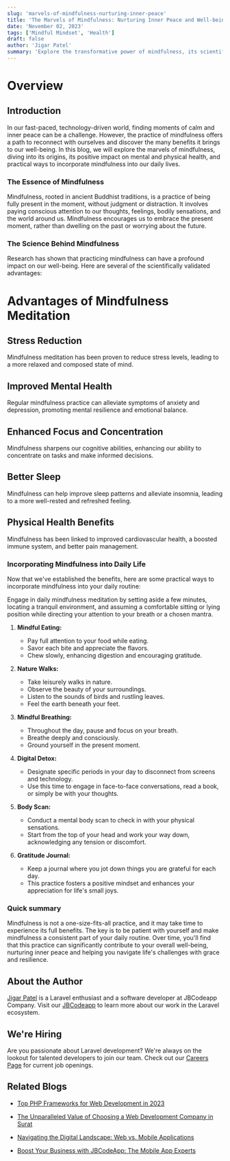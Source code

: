 ```yaml
---
slug: 'marvels-of-mindfulness-nurturing-inner-peace'
title: 'The Marvels of Mindfulness: Nurturing Inner Peace and Well-being'
date: 'November 02, 2023'
tags: ['Mindful Mindset', 'Health']
draft: false
author: 'Jigar Patel'
summary: 'Explore the transformative power of mindfulness, its scientific benefits, and practical ways to incorporate mindfulness into your daily life for enhanced well-being and inner peace.'
---
```


# Overview

<TOCInline
  toc={props.toc}
  exclude="Overview"
  toHeading={2}
  defaultimage="marvels-of-mindfulness-nurturing-inner-peace"
/>

## Introduction

In our fast-paced, technology-driven world, finding moments of calm and inner peace can be a challenge. However, the practice of mindfulness offers a path to reconnect with ourselves and discover the many benefits it brings to our well-being. In this blog, we will explore the marvels of mindfulness, diving into its origins, its positive impact on mental and physical health, and practical ways to incorporate mindfulness into our daily lives.

### The Essence of Mindfulness

Mindfulness, rooted in ancient Buddhist traditions, is a practice of being fully present in the moment, without judgment or distraction. It involves paying conscious attention to our thoughts, feelings, bodily sensations, and the world around us. Mindfulness encourages us to embrace the present moment, rather than dwelling on the past or worrying about the future.

### The Science Behind Mindfulness

Research has shown that practicing mindfulness can have a profound impact on our well-being. Here are several of the scientifically validated advantages:

# Advantages of Mindfulness Meditation

## Stress Reduction

Mindfulness meditation has been proven to reduce stress levels, leading to a more relaxed and composed state of mind.

## Improved Mental Health

Regular mindfulness practice can alleviate symptoms of anxiety and depression, promoting mental resilience and emotional balance.

## Enhanced Focus and Concentration

Mindfulness sharpens our cognitive abilities, enhancing our ability to concentrate on tasks and make informed decisions.

## Better Sleep

Mindfulness can help improve sleep patterns and alleviate insomnia, leading to a more well-rested and refreshed feeling.

## Physical Health Benefits

Mindfulness has been linked to improved cardiovascular health, a boosted immune system, and better pain management.

### Incorporating Mindfulness into Daily Life

Now that we've established the benefits, here are some practical ways to incorporate mindfulness into your daily routine:

Engage in daily mindfulness meditation by setting aside a few minutes, locating a tranquil environment, and assuming a comfortable sitting or lying position while directing your attention to your breath or a chosen mantra.

1. **Mindful Eating:**

   - Pay full attention to your food while eating.
   - Savor each bite and appreciate the flavors.
   - Chew slowly, enhancing digestion and encouraging gratitude.

2. **Nature Walks:**

   - Take leisurely walks in nature.
   - Observe the beauty of your surroundings.
   - Listen to the sounds of birds and rustling leaves.
   - Feel the earth beneath your feet.

3. **Mindful Breathing:**

   - Throughout the day, pause and focus on your breath.
   - Breathe deeply and consciously.
   - Ground yourself in the present moment.

4. **Digital Detox:**

   - Designate specific periods in your day to disconnect from screens and technology.
   - Use this time to engage in face-to-face conversations, read a book, or simply be with your thoughts.

5. **Body Scan:**

   - Conduct a mental body scan to check in with your physical sensations.
   - Start from the top of your head and work your way down, acknowledging any tension or discomfort.

6. **Gratitude Journal:**
   - Keep a journal where you jot down things you are grateful for each day.
   - This practice fosters a positive mindset and enhances your appreciation for life's small joys.

### Quick summary

Mindfulness is not a one-size-fits-all practice, and it may take time to experience its full benefits. The key is to be patient with yourself and make mindfulness a consistent part of your daily routine. Over time, you'll find that this practice can significantly contribute to your overall well-being, nurturing inner peace and helping you navigate life's challenges with grace and resilience.

## About the Author

[Jigar Patel](https://expertlaravel.com) is a Laravel enthusiast and a software developer at JBCodeapp Company. Visit our [JBCodeapp](https://jbcodeapp.com) to learn more about our work in the Laravel ecosystem.

## We're Hiring

Are you passionate about Laravel development? We're always on the lookout for talented developers to join our team. Check out our [Careers Page](https://jbcodeapp.com/career) for current job openings.

## Related Blogs

- [Top PHP Frameworks for Web Development in 2023](top-php-frameworks-2023)

- [The Unparalleled Value of Choosing a Web Development Company in Surat](surat-web-development-services-exceptional-value)

- [Navigating the Digital Landscape: Web vs. Mobile Applications](web-vs-mobile-applications-digital-landscape)

- [Boost Your Business with JBCodeApp: The Mobile App Experts](elevate-your-business-with-jbcodeapp)
